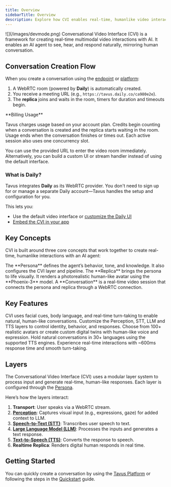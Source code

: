 ```yaml
---
title: Overview
sidebarTitle: Overview
description: Explore how CVI enables real-time, humanlike video interactions through configurable personas, lifelike replicas.
---
```


<Frame>
![](/images/devmode.png)
</Frame>
Conversational Video Interface (CVI) is a framework for creating real-time multimodal video interactions with AI. It enables an AI agent to see, hear, and respond naturally, mirroring human conversation.

## Conversation Creation Flow
When you create a conversation using the <a href="/api-reference/conversations/create-conversation" target="_blank">endpoint</a> or <a href="https://platform.tavus.io/" target="_blank">platform</a>:

1. A WebRTC room (powered by **Daily**) is automatically created.
2. You receive a meeting URL (e.g., `https://tavus.daily.co/ca980e2e`).
3. The **replica** joins and waits in the room, timers for duration and timeouts begin.
<Warning>
**Billing Usage**

Tavus charges usage based on your account plan. Credits begin counting when a conversation is created and the replica starts waiting in the room. Usage ends when the conversation finishes or times out. Each active session also uses one concurrency slot.
</Warning>

You can use the provided URL to enter the video room immediately. Alternatively, you can build a custom UI or stream handler instead of using the default interface.

### What is Daily?

Tavus integrates **Daily** as its WebRTC provider. You don't need to sign up for or manage a separate Daily account—Tavus handles the setup and configuration for you.

This lets you:

* Use the default video interface or <a href="/sections/conversational-video-interface/quickstart/customize-conversation-ui" target="_blank">customize the Daily UI</a>
* <a href="/sections/integrations/embedding-cvi" target="_blank">Embed the CVI in your app</a>

## Key Concepts
CVI is built around three core concepts that work together to create real-time, humanlike interactions with an AI agent:
<CardGroup cols={3}>

  <Card title="Persona" icon="heart-pulse" href="/sections/conversational-video-interface/persona/overview">
    The **Persona** defines the agent’s behavior, tone, and knowledge. It also configures the CVI layer and pipeline.
  </Card>

  <Card title="Replica" icon="user-group" href="/sections/replica/overview">
    The **Replica** brings the persona to life visually. It renders a photorealistic human-like avatar using the **Phoenix-3** model.
  </Card>

  <Card title="Conversation" icon="video" href="/sections/conversational-video-interface/conversation/overview">
    A **Conversation** is a real-time video session that connects the persona and replica through a WebRTC connection.
  </Card>

</CardGroup>


## Key Features

<CardGroup cols={2}>
  
<Card title="Natural Interaction" icon="face-smile-beam">
CVI uses facial cues, body language, and real-time turn-taking to enable natural, human-like conversations.
</Card>

<Card title="Modular pipeline" icon="layer-group">
Customize the Perception, STT, LLM and TTS layers to control identity, behavior, and responses.
</Card>

<Card title="Lifelike AI replicas" icon="user-robot">
Choose from 100+ realistic avatars or create custom digital twins with human-like voice and expression.
</Card>

<Card title="Multilingual support" icon="globe">
Hold natural conversations in 30+ languages using the supported TTS engines.
</Card>

<Card title="World's lowest latency" icon="bolt">
Experience real-time interactions with ~600ms response time and smooth turn-taking.
</Card>
</CardGroup>


## Layers

The Conversational Video Interface (CVI) uses a modular layer system to process input and generate real-time, human-like responses. Each layer is configured through the <a href="/sections/conversational-video-interface/persona/overview" target="_blank">Persona</a>.

Here’s how the layers interact:

1. **Transport**: User speaks via a WebRTC stream.
2. <a href="/sections/conversational-video-interface/persona/perception" target='_blank'>**Perception**</a>: Captures visual input (e.g., expressions, gaze) for added context to LLM.
3. <a href="/sections/conversational-video-interface/persona/stt" target="_blank">**Speech-to-Text (STT)**</a>: Transcribes user speech to text.
4. <a href="/sections/conversational-video-interface/persona/llm" target="_blank">**Large Language Model (LLM)**</a>: Processes the inputs and generates a text response.
5. <a href="/sections/conversational-video-interface/persona/tts" target='_blank'>**Text-to-Speech (TTS)**</a>: Converts the response to speech.
6. **Realtime Replica**: Renders digital human responds in real time.



## Getting Started
You can quickly create a conversation by using the <a href="https://platform.tavus.io/" target="_blank">Tavus Platform</a> or following the steps in the <a href="/sections/conversational-video-interface/quickstart/use-the-full-pipeline" target="_blank">Quickstart</a> guide.
